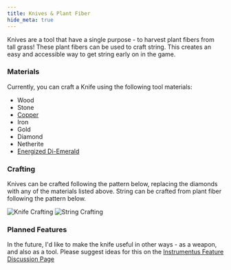 ```yaml
---
title: Knives & Plant Fiber
hide_meta: true
---
```


Knives are a tool that have a single purpose - to harvest plant fibers from tall grass! These plant fibers can be used to craft string. This creates an easy and accessible way to get string early on in the game.

### Materials

Currently, you can craft a Knife using the following tool materials:
* Wood
* Stone
* [Copper](/mod/instrumentus/docs/coppertools)
* Iron
* Gold
* Diamond
* Netherite
* [Energized Di-Emerald](/mod/instrumentus/docs/energized)

### Crafting

Knives can be crafted following the pattern below, replacing the diamonds with any of the materials listed above. String can be crafted from plant fiber following the pattern below.

![Knife Crafting](https://beanxxbot.com/pictures/KnifeCrafting.png) ![String Crafting](https://beanxxbot.com/pictures/StringCrafting.png)

### Planned Features

In the future, I'd like to make the knife useful in other ways - as a weapon, and also as a tool. Please suggest ideas for this on the [Instrumentus Feature Discussion Page](https://github.com/Beanxxbot/instrumentus/discussions/categories/feature-suggestions)